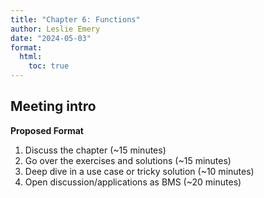 ```yaml
---
title: "Chapter 6: Functions"
author: Leslie Emery
date: "2024-05-03"
format:
  html:
    toc: true
---
```


## Meeting intro

**Proposed Format**

1. Discuss the chapter (~15 minutes)
2. Go over the exercises and solutions (~15 minutes)
3. Deep dive in a use case or tricky solution (~10 minutes)
4. Open discussion/applications as BMS (~20 minutes)

